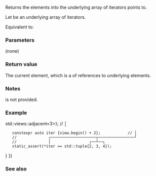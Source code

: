 {{cpp/ranges/adjacent_view/iterator/title|operator*}}
{{cpp/ranges/adjacent_view/navbar}}

{{ddcl|since=c++23|1=
constexpr auto operator*() const;
}}

Returns the elements into {{c|V}} the underlying array of iterators points to.

Let {{rlpi|/#Data members|current_}} be an underlying array of iterators.

Equivalent to:
{{source|1=
return /*tuple-transform*/([](auto&amp; i) -&gt; decltype(auto) { return *i; }, current_);
}}

===Parameters===
(none)

===Return value===
The current element, which is a {{lc|std::tuple}} of references to underlying elements.

===Notes===
{{c|operator-&gt;}} is not provided.

===Example===
{{example
|code=
#include &lt;ranges&gt;
#include &lt;tuple&gt;

int main()
{
    constexpr static auto v = {0, 1, 2, 3, 4, 5};
    //                               └──┬──┘
    //                                  └─────────────────┐
    constexpr auto view {v {{!}} std::views::adjacent&lt;3&gt;}; // │
    constexpr auto iter {view.begin() + 2};            // │
    //              ┌────────────────────┬────────────────┘
    //              │                 ┌──┴──┐
    static_assert(*iter == std::tuple{2, 3, 4});
}
}}

===See also===
{{dsc begin}}
{{dsc mem fun|cpp/ranges/adjacent_view/iterator/operator_at|title=operator[]|accesses an element by index|notes={{mark c++23}}}}
{{dsc end}}

{{langlinks|es|ja|ru|zh}}